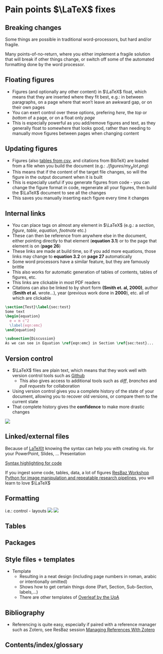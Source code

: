 # Pain points $\LaTeX$ fixes
## Breaking changes
Some things are possible in traditional word-processors, but hard and/or fragile.

Many points-of-no-return, where you either implement a fragile solution that will break if other things change, or switch off some of the automated formatting done by the word processor.

## Floating figures
- Figures (and optionally any other content) in $\LaTeX$ float, which means that they are inserted where they fit best, e.g.: in between paragraphs, on a page where that won't leave an awkward gap, or on their own pages
- You can exert control over these options, prefering _here_, the _top_ or _bottom_ of a page, or on a float only _page_
- This is especially powerful as you add/remove figures and text, as they generally float to somewhere that looks good, rather than needing to manually move figures between pages when changing content

## Updating figures
- Figures (also [tables from csv](https://tex.stackexchange.com/questions/146716/importing-csv-file-into-latex-as-a-table), and citations from BibTeX) are loaded from a file when you build the document (e.g.: $./figures/my_plot.png$)
- This means that if the content of the target file changes, so will the figure in the output document when it is built
- This is especially useful if you generate figures from code - you can change the figure format in code, regenerate all your figures, then build the $\LaTeX$ document to see all the changes
- This saves you manually inserting each figure every time it changes

## Internal links
- You can place tags on almost any element in $\LaTeX$ (e.g.: a _section_, _figure_, _table_, _equation_, _footnote_ etc.)
- These can then be reference from anywhere else in the document, either pointing directly to that element (**equation 3.1**) or to the page that element is on (**page 26**)
- These links are made at build time, so if you add more equations, those links may change to **equation 3.2** on **page 27** automatically
- Some word processors have a similar feature, but they are famously brittle
- This also works for automatic generation of tables of contents, tables of figures, etc.
- This links are clickable in most PDF readers
- Citations can also be linked to by short form **(Smith et. al, 2000)**, author (**Smith et al.** wrote...), year (previous work done in **2000**), etc. all of which are clickable

```latex
\section{Test}\label{sec:test}
Some text
\begin{equation}
  e = m c^2
  \label{eqn:emc}
\end{equation}

\subsection{Discussion}
As we can see in Equation \ref{eqn:emc} in Section \ref{sec:test}...
```

## Version control
- $\LaTeX$ files are plain text, which means that they work well with version control tools such as [Github](https://www.github.com)
  - This also gives access to additional tools such as _diff_, _branches_ and _pull requests_ for collaboration
- Using version control gives you a complete history of the state of your document, allowing you to recover old versions, or compare them to the current state
- That complete history gives the **confidence** to make more drastic changes

![](images/git_diff.png){fig-align="center"}

## Linked/external files
Because of [LaTeXIt](https://www.chachatelier.fr/latexit/) knowing the syntax can help you with creating vis. for your PowerPoint, Slides, ... Presentation

[Syntax highlighting for code](https://github.com/olivierverdier/python-latex-highlighting)

<!-- polish -->
If you ingest some code, tables, data, a lot of figures [ResBaz Workshop Python for image manipulation and repeatable research pipelines](), you will learn to love $\LaTeX$ 


## Formatting
i.e.: control - layouts
![](images/landscape.png)
![](images/cv.png)

## Tables
## Packages
## Style files + templates
- Template 
  - Resulting in a neat design (including page numbers in roman, arabic or intentionally omitted)
  - Shows how to get certain things done (Part, Section, Sub-Section, labels,...)
  - There are other templates of [Overleaf by the UoA](https://www.overleaf.com/edu/aucklanduni#templates)

## Bibliography
- Referencing is quite easy, especially if paired with a reference manager such as Zotero, see ResBaz session [Managing References With Zotero](https://resbaz.auckland.ac.nz/schedule/#session-54)

## Contents/index/glossary
